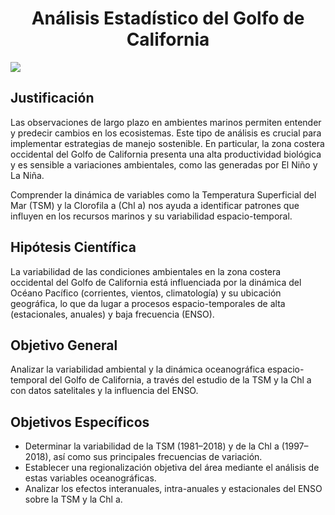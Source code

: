 
<h1 style="text-align: center;">Análisis Estadístico del Golfo de California</h1>

![](img/portada.png)

## Justificación

Las observaciones de largo plazo en ambientes marinos permiten entender y predecir cambios en los ecosistemas. Este tipo de análisis es crucial para implementar estrategias de manejo sostenible. En particular, la zona costera occidental del Golfo de California presenta una alta productividad biológica y es sensible a variaciones ambientales, como las generadas por El Niño y La Niña.

Comprender la dinámica de variables como la Temperatura Superficial del Mar (TSM) y la Clorofila a (Chl a) nos ayuda a identificar patrones que influyen en los recursos marinos y su variabilidad espacio-temporal.

## Hipótesis Científica

La variabilidad de las condiciones ambientales en la zona costera occidental del Golfo de California está influenciada por la dinámica del Océano Pacífico (corrientes, vientos, climatología) y su ubicación geográfica, lo que da lugar a procesos espacio-temporales de alta (estacionales, anuales) y baja frecuencia (ENSO).

## Objetivo General

Analizar la variabilidad ambiental y la dinámica oceanográfica espacio-temporal del Golfo de California, a través del estudio de la TSM y la Chl a con datos satelitales y la influencia del ENSO.

## Objetivos Específicos

- Determinar la variabilidad de la TSM (1981–2018) y de la Chl a (1997–2018), así como sus principales frecuencias de variación.
- Establecer una regionalización objetiva del área mediante el análisis de estas variables oceanográficas.
- Analizar los efectos interanuales, intra-anuales y estacionales del ENSO sobre la TSM y la Chl a.
